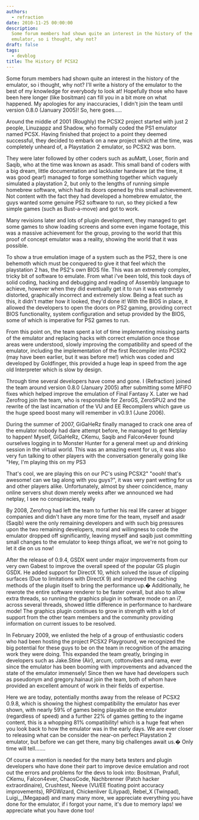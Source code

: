 ```yaml
---
authors:
  - refraction
date: 2010-11-25 00:00:00
description:
  Some forum members had shown quite an interest in the history of the
  emulator, so i thought, why not?
draft: false
tags:
  - devblog
title: The History Of PCSX2
---
```


Some forum members had shown quite an interest in the history of the
emulator, so i thought, why not? I'll write a history of the emulator to
the best of my knowledge for everybody to look at! Hopefully those who
have been here longer (like bositman) can fill you in a bit more on what
happened. My apologies for any inaccuracies, I didn't join the team
until version 0.8.0 (January 2005)! So, here goes.....

<!-- truncate -->

Around the middle of 2001 (Roughly) the PCSX2 project started with just
2 people, Linuzappz and Shadow, who formally coded the PS1 emulator
named PCSX. Having finished that project to a point they deemed
successful, they decided to embark on a new project which at the time,
was completely unheard of, a Playstation 2 emulator, so PCSX2 was
born.

They were later followed by other coders such as auMatt, Loser, florin
and Saqib, who at the time was known as asadr. This small band of coders
with a big dream, little documentation and lackluster hardware (at the
time, it was good gear!) managed to forge something together which
vaguely simulated a playstation 2, but only to the lengths of running
simple homebrew software, which had its doors opened by this small
achievement. Not content with the fact they had developed a homebrew
emulator, the guys wanted some genuine PS2 software to run, so they
picked a few simple games (such as Bust-a-move) and got to work.

Many revisions later and lots of plugin development, they managed to get
some games to show loading screens and some even ingame footage, this
was a massive achievement for the group, proving to the world that this
proof of concept emulator was a reality, showing the world that it was
possible.

To show a true emulation image of a system such as the PS2, there is one
behemoth which must be conquered to give it that feel which the
playstation 2 has, the PS2's own BIOS file. This was an extremely
complex, tricky bit of software to emulate. From what i've been told,
this took days of solid coding, hacking and debugging and reading of
Assembly language to achieve, however when they did eventually get it to
run it was extremely distorted, graphically incorrect and extremely
slow. Being a feat such as this, it didn't matter how it looked, they'd
done it! With the BIOS in place, it allowed the developers to open the
doors on PS2 gaming, providing correct BIOS functionality, system
configuration and setup provided by the BIOS, some of which is
imperative for PS2 games to run.

From this point on, the team spent a lot of time implementing missing
parts of the emulator and replacing hacks with correct emulation once
those areas were understood, slowly improving the compatibility and
speed of the emulator, including the implementation of the first
Recompiler into PCSX2 (may have been earlier, but it was before me!)
which was coded and developed by Goldfinger, this provided a huge leap
in speed from the age old Interpreter which is slow by design.

Through time several developers have come and gone. I (Refraction)
joined the team around version 0.8.0 (January 2005) after submitting
some MFIFO fixes which helped improve the emulation of Final Fantasy X.
Later we had Zerofrog join the team, who is responsible for ZeroGS,
ZeroSPU2 and the rewrite of the last incarnation of the VU and EE
Recompilers which gave us the huge speed boost many will remember in
v0.9.1 (June 2006).

During the summer of 2007, GiGaHeRz finally managed to crack one area of
the emulator nobody had dare attempt before, he managed to get Netplay
to happen! Myself, GiGaHeRz, CKemu, Saqib and Falcon4ever found
ourselves logging in to Monster Hunter for a general meet up and
drinking session in the virtual world. This was an amazing event for
us, it was also very fun talking to other players with the conversation
generally going like "Hey, I'm playing this on my PS3

That's cool, we are playing this on our PC's using PCSX2" "oooh! that's
awesome! can we tag along with you guys?", it was very pant wetting for
us and other players alike. Unfortunately, almost by sheer coincidence,
many online servers shut down merely weeks after we announced we had
netplay, I see no conspiracies, really

By 2008, Zerofrog had left the team to further his real life career at
bigger companies and didn't have any more time for the team, myself and
asadr (Saqib) were the only remaining developers and with such big
pressures upon the two remaining developers, moral and willingness to
code the emulator dropped off significantly, leaving myself and saqib
just committing small changes to the emulator to keep things afloat, we
we're not going to let it die on us now!

After the release of 0.9.4, GSDX went under major improvements from our
very own Gabest to improve the overall speed of the popular GS plugin
GSDX. He added support for DirectX 10, which solved the issue of
clipping surfaces (Due to limitations with DirectX 9) and improved the
caching methods of the plugin itself to bring the performance up.�
Additionally, he rewrote the entire software renderer to be faster
overall, but also to allow extra threads, so running the graphics plugin
in software mode on an i7, across several threads, showed little
difference in performance to hardware mode! The graphics plugin
continues to grow in strength with a lot of support from the other team
members and the community providing information on current issues to be
resolved.

In February 2009, we enlisted the help of a group of enthusiastic coders
who had been hosting the project PCSX2 Playground, we recognized the big
potential for these guys to be on the team in recognition of the amazing
work they were doing. This expanded the team greatly, bringing in
developers such as Jake.Stine (Air), arcum, cottonvibes and rama, ever
since the emulator has been booming with improvements and advanced the
state of the emulator immensely! Since then we have had developers such
as pseudonym and gregory.hainaut join the team, both of whom have
provided an excellent amount of work in their fields of expertise.

Here we are today, potentially months away from the release of PCSX2
0.9.8, which is showing the highest compatibility the emulator has ever
shown, with nearly 59% of games being playable on the emulator
(regardless of speed) and a further 22% of games getting to the ingame
content, this is a whopping 81% compatibility! which is a huge feat when
you look back to how the emulator was in the early days. We are ever
closer to releasing what can be consider the near-on perfect Playstation
2 emulator, but before we can get there, many big challenges await us.�
Only time will tell.......

Of course a mention is needed for the many beta testers and plugin
developers who have done their part to improve device emulation and root
out the errors and problems for the devs to look into: Bositman,
Prafull, CKemu, Falcon4ever, ChaosCode, Nachbrenner (Patch hacker
extraordinaire), Crushtest, Neeve (VU/EE floating point accuracy
improvements), RPGWizard, Chickenliver (Lilypad), Rebel_X (Twinpad),
Luigi\_\_(Megapad) and many many more, we appreciate everything you have
done for the emulator, if i forgot your name, it's due to memory laps!
we appreciate what you have done too!
